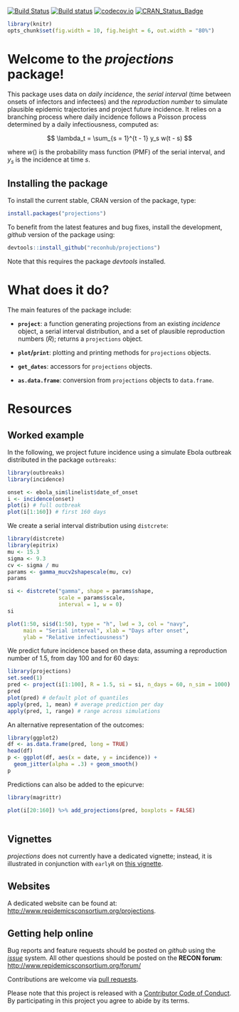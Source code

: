 [![Build Status](https://travis-ci.org/reconhub/projections.svg?branch=master)](https://travis-ci.org/reconhub/projections)
[![Build status](https://ci.appveyor.com/api/projects/status/265h2el4y9popan9/branch/master?svg=true)](https://ci.appveyor.com/project/thibautjombart/projections/branch/master)
[![codecov.io](https://codecov.io/github/reconhub/projections/coverage.svg?branch=master)](https://codecov.io/github/reconhub/projections?branch=master)
[![CRAN_Status_Badge](http://www.r-pkg.org/badges/version/projections)](https://cran.r-project.org/package=projections)


```r
library(knitr)
opts_chunk$set(fig.width = 10, fig.height = 6, out.width = "80%")
```


# Welcome to the *projections* package!

This package uses data on *daily incidence*, the *serial interval* (time between
onsets of infectors and infectees) and the *reproduction number* to simulate
plausible epidemic trajectories and project future incidence. It relies on a
branching process where daily incidence follows a Poisson process determined by
a daily infectiousness, computed as:

$$
\lambda_t = \sum_{s = 1}^{t - 1} y_s w(t - s)
$$

where $w()$ is the probability mass function (PMF) of the serial interval, and
$y_s$ is the incidence at time $s$.


## Installing the package

To install the current stable, CRAN version of the package, type:
```r
install.packages("projections")
```

To benefit from the latest features and bug fixes, install the development, *github* version of the package using:
```r
devtools::install_github("reconhub/projections")
```

Note that this requires the package *devtools* installed.


# What does it do?

The main features of the package include:

- **`project`**: a function generating projections from an existing *incidence*
  object, a serial interval distribution, and a set of plausible reproduction
  numbers ($R$); returns a `projections` object.
  
- **`plot`/`print`**: plotting and printing methods for `projections` objects.

- **`get_dates`**: accessors for `projections` objects.

- **`as.data.frame`**: conversion from `projections` objects to `data.frame`.


# Resources

## Worked example

In the following, we project future incidence using a simulate Ebola outbreak
distributed in the package `outbreaks`:
```r
library(outbreaks)
library(incidence)

onset <- ebola_sim$linelist$date_of_onset
i <- incidence(onset)
plot(i) # full outbreak
plot(i[1:160]) # first 160 days
```

We create a serial interval distribution using `distcrete`:
```r
library(distcrete)
library(epitrix)
mu <- 15.3
sigma <- 9.3
cv <- sigma / mu
params <- gamma_mucv2shapescale(mu, cv)
params

si <- distcrete("gamma", shape = params$shape,
                scale = params$scale,
                interval = 1, w = 0)
si

plot(1:50, si$d(1:50), type = "h", lwd = 3, col = "navy",
     main = "Serial interval", xlab = "Days after onset",
     ylab = "Relative infectiousness")
```


We predict future incidence based on these data, assuming a reproduction number
of 1.5, from day 100 and for 60 days:

```r
library(projections)
set.seed(1)
pred <- project(i[1:100], R = 1.5, si = si, n_days = 60, n_sim = 1000)
pred
plot(pred) # default plot of quantiles
apply(pred, 1, mean) # average prediction per day
apply(pred, 1, range) # range across simulations
```

An alternative representation of the outcomes:
```r
library(ggplot2)
df <- as.data.frame(pred, long = TRUE)
head(df)
p <- ggplot(df, aes(x = date, y = incidence)) +
  geom_jitter(alpha = .3) + geom_smooth()
p
```


Predictions can also be added to the epicurve:
```r
library(magrittr)

plot(i[20:160]) %>% add_projections(pred, boxplots = FALSE)
 
```




## Vignettes

*projections* does not currently have a dedicated vignette; instead, it is
illustrated in conjunction with `earlyR` on [this
vignette](http://www.repidemicsconsortium.org/earlyR/articles/earlyR.html).


## Websites

A dedicated website can be found at:
[http://www.repidemicsconsortium.org/projections](http://www.repidemicsconsortium.org/projections).






## Getting help online

Bug reports and feature requests should be posted on *github* using the
[*issue*](http://github.com/reconhub/projections/issues) system. All other
questions should be posted on the **RECON forum**: <br>
[http://www.repidemicsconsortium.org/forum/](http://www.repidemicsconsortium.org/forum/)

Contributions are welcome via [pull
requests](https://github.com/reconhub/projections/pulls).

Please note that this project is released with a [Contributor Code of
Conduct](CONDUCT.md). By participating in this project you agree to abide by its
terms.

